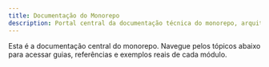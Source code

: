 ```yaml
---
title: Documentação do Monorepo
description: Portal central da documentação técnica do monorepo, arquitetura, integrações e guias.
---
```




<Aside type="note" title="Sobre" icon="star">
Esta é a documentação central do monorepo. Navegue pelos tópicos abaixo para acessar guias, referências e exemplos reais de cada módulo.
</Aside>

<CardGrid>
  <LinkCard title="Monorepo" href="/monorepo/" description="Visão geral, arquitetura e integração." />
  <LinkCard title="API" href="/api/" description="Backend NestJS, rotas e integrações." />
  <LinkCard title="Web" href="/web/" description="Frontend Next.js, SSR/SSG e UI." />
  <LinkCard title="UI" href="/ui/" description="Guia de componentes React compartilhados." />
  <LinkCard title="Packages" href="/packages/ui/" description="Pacotes compartilhados do monorepo." />
  <LinkCard title="GitHub" href="/github/" description="Automação, workflows e scripts do repositório." />
</CardGrid>

